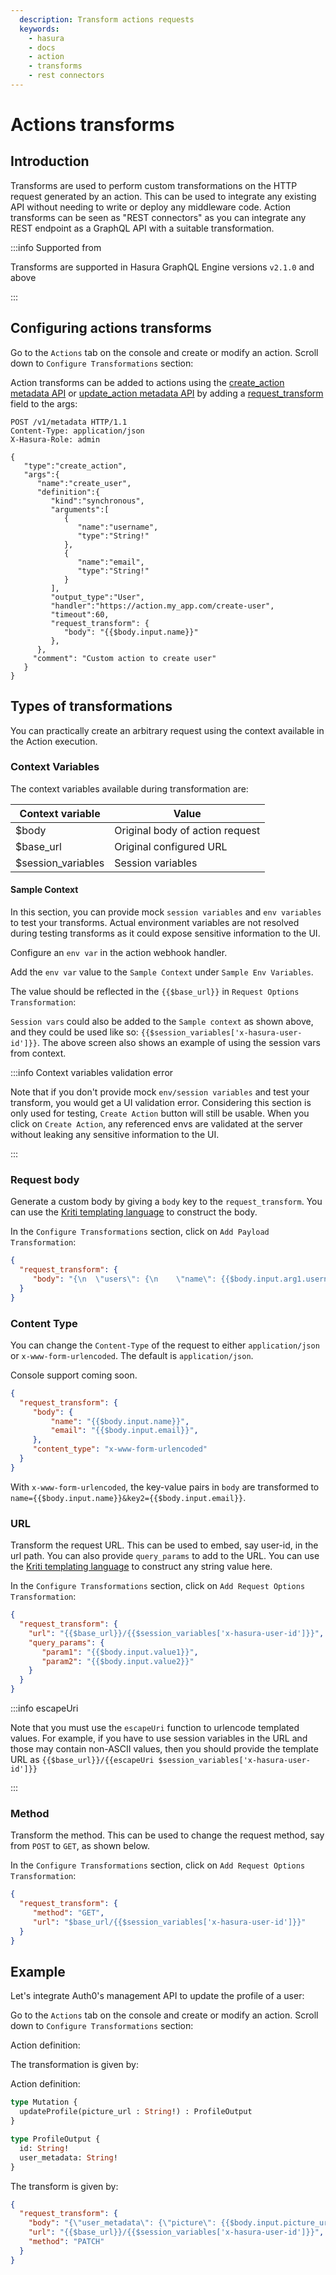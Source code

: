```yaml
---
  description: Transform actions requests
  keywords:
    - hasura
    - docs
    - action
    - transforms
    - rest connectors
---
```



# Actions transforms

## Introduction

Transforms are used to perform custom transformations on the HTTP
request generated by an action. This can be used to integrate any
existing API without needing to write or deploy any middleware code.
Action transforms can be seen as "REST connectors" as you can integrate
any REST endpoint as a GraphQL API with a suitable transformation.

:::info Supported from

Transforms are supported in Hasura GraphQL Engine versions `v2.1.0` and
above

:::

## Configuring actions transforms

<Tabs className="api-tabs">
<TabItem value="console" label="Console">

Go to the `Actions` tab on the console and create or modify an action.
Scroll down to `Configure Transformations` section:

<Thumbnail
  src="/img/graphql/core/actions/configure-transformation.png"
  alt="Configure action transformation"
  width="800px"
/>

</TabItem>
<TabItem value="api" label="API">

Action transforms can be added to actions using the
[create_action metadata API](/graphql/core/api-reference/metadata-api/actions.mdx#metadata-create-action) or
[update_action metadata API](/graphql/core/api-reference/metadata-api/actions.mdx#metadata_update_action) by adding a
[request_transform](/graphql/core/api-reference/syntax-defs.mdx#requesttransformation) field to the args:

```http
POST /v1/metadata HTTP/1.1
Content-Type: application/json
X-Hasura-Role: admin

{
   "type":"create_action",
   "args":{
      "name":"create_user",
      "definition":{
         "kind":"synchronous",
         "arguments":[
            {
               "name":"username",
               "type":"String!"
            },
            {
               "name":"email",
               "type":"String!"
            }
         ],
         "output_type":"User",
         "handler":"https://action.my_app.com/create-user",
         "timeout":60,
         "request_transform": {
            "body": "{{$body.input.name}}"
         },
      },
     "comment": "Custom action to create user"
   }
}
```
</TabItem>
</Tabs>


## Types of transformations

You can practically create an arbitrary request using the context
available in the Action execution.

### Context Variables

The context variables available during transformation are:

| Context variable   | Value                           |
|--------------------|---------------------------------|
| $body              | Original body of action request |
| $base_url          | Original configured URL         |
| $session_variables | Session variables               |

#### Sample Context

In this section, you can provide mock `session variables` and
`env variables` to test your transforms. Actual environment variables
are not resolved during testing transforms as it could expose sensitive
information to the UI.


<Tabs className="api-tabs">
<TabItem value="console" label="Console">

Configure an `env var` in the action webhook handler.

<Thumbnail
  src="/img/graphql/core/actions/transformation-context-vars-0.png"
  alt="Console action webhook handler"
  width="90%"
/>

Add the `env var` value to the `Sample Context` under
`Sample Env Variables`.

<Thumbnail
  src="/img/graphql/core/actions/transformation-context-vars-1.png"
  alt="Console action context env"
  width="90%"
/>

The value should be reflected in the `{{$base_url}}` in
`Request Options Transformation`:

<Thumbnail
  src="/img/graphql/core/actions/transformation-context-vars-2.png"
  alt="Console action req options transformation"
  width="90%"
/>

`Session vars` could also be added to the `Sample context` as shown
above, and they could be used like so:
`{{$session_variables['x-hasura-user-id']}}`. The above screen also
shows an example of using the session vars from context.

:::info Context variables validation error

Note that if you don't provide mock `env/session variables` and test
your transform, you would get a UI validation error. Considering this
section is only used for testing, `Create Action` button will still be
usable. When you click on `Create Action`, any referenced envs are
validated at the server without leaking any sensitive information to the
UI.

:::
</TabItem>
</Tabs>

### Request body

Generate a custom body by giving a `body` key to the
`request_transform`. You can use the [Kriti templating
language](https://github.com/hasura/kriti-lang) to construct the body.

<Tabs className="api-tabs">
<TabItem value="console" label="Console">

In the `Configure Transformations` section, click on
`Add Payload Transformation`:

<Thumbnail
  src="/img/graphql/core/actions/payload-transformation.png"
  alt="Add payload transformation"
  width="1100px"
/>
</TabItem>
<TabItem value="api" label="API">

```json
{
  "request_transform": {
     "body": "{\n  \"users\": {\n    \"name\": {{$body.input.arg1.username}},\n    \"password\": {{$body.input.arg1.password}}\n  }\n}",
  }
}
```
</TabItem>
</Tabs>


### Content Type

You can change the `Content-Type` of the request to either
`application/json` or `x-www-form-urlencoded`. The default is
`application/json`.

<Tabs className="api-tabs">
<TabItem value="console" label="Console">
Console support coming soon.
</TabItem>
<TabItem value="api" label="API">

```json
{
  "request_transform": {
     "body": {
         "name": "{{$body.input.name}}",
         "email": "{{$body.input.email}}",
     },
     "content_type": "x-www-form-urlencoded"
  }
}
```
</TabItem>
</Tabs>

With `x-www-form-urlencoded`, the key-value pairs in `body` are
transformed to `name={{$body.input.name}}&key2={{$body.input.email}}`.

### URL

Transform the request URL. This can be used to embed, say user-id, in
the url path. You can also provide `query_params` to add to the URL. You
can use the [Kriti templating
language](https://github.com/hasura/kriti-lang) to construct any string
value here.


<Tabs className="api-tabs">
<TabItem value="console" label="Console">

In the `Configure Transformations` section, click on
`Add Request Options Transformation`:

<Thumbnail
  src="/img/graphql/core/actions/request-options-transformation.png"
  alt="Console action create"
  width="800px"
/>

</TabItem>
<TabItem value="api" label="API">

```json
{
  "request_transform": {
    "url": "{{$base_url}}/{{$session_variables['x-hasura-user-id']}}",
    "query_params": {
       "param1": "{{$body.input.value1}}",
       "param2": "{{$body.input.value2}}"
    }
  }
}
```

</TabItem>
</Tabs>

:::info escapeUri

Note that you must use the `escapeUri` function to urlencode templated
values. For example, if you have to use session variables in the URL and
those may contain non-ASCII values, then you should provide the template
URL as `{{$base_url}}/{{escapeUri $session_variables['x-hasura-user-id']}}`

:::

### Method

Transform the method. This can be used to change the request method, say
from `POST` to `GET`, as shown below.


<Tabs className="api-tabs">
<TabItem value="console" label="Console">

In the `Configure Transformations` section, click on
`Add Request Options Transformation`:

<Thumbnail
  src="/img/graphql/core/actions/request-options-transformation.png"
  alt="Console action create"
  width="800px"
/>
</TabItem>
<TabItem value="api" label="API">

```json
{
  "request_transform": {
     "method": "GET",
     "url": "$base_url/{{$session_variables['x-hasura-user-id']}}"
  }
}
```
</TabItem>
</Tabs>

## Example

Let's integrate Auth0's management API to update the profile of a user:
<Tabs className="api-tabs">
<TabItem value="console" label="Console">

Go to the `Actions` tab on the console and create or modify an action.
Scroll down to `Configure Transformations` section:

Action definition:

<Thumbnail
  src="/img/graphql/core/actions/example-transformation-0.png"
  alt="Console action create"
  width="1100px"
/>

The transformation is given by:

<Thumbnail
  src="/img/graphql/core/actions/example-transformation-1.png"
  alt="Console action create"
  width="800px"
/>

<Thumbnail
  src="/img/graphql/core/actions/example-transformation-2.png"
  alt="Console action create"
  width="1000px"
/>

</TabItem>
<TabItem value="api" label="API">
Action definition:

```graphql
type Mutation {
  updateProfile(picture_url : String!) : ProfileOutput
}

type ProfileOutput {
  id: String!
  user_metadata: String!
}
```

The transform is given by:

```json
{
  "request_transform": {
    "body": "{\"user_metadata\": {\"picture\": {{$body.input.picture_url}} } }",
    "url": "{{$base_url}}/{{$session_variables['x-hasura-user-id']}}",
    "method": "PATCH"
  }
}
```
</TabItem>
</Tabs>